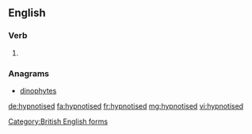 ==English==

===Verb===
{{head|en|verb form}}

# {{en-past of|hypnotise}}

===Anagrams===
* [[dinophytes#English|dinophytes]]

[[Category:British English forms]]

[[de:hypnotised]]
[[fa:hypnotised]]
[[fr:hypnotised]]
[[mg:hypnotised]]
[[vi:hypnotised]]